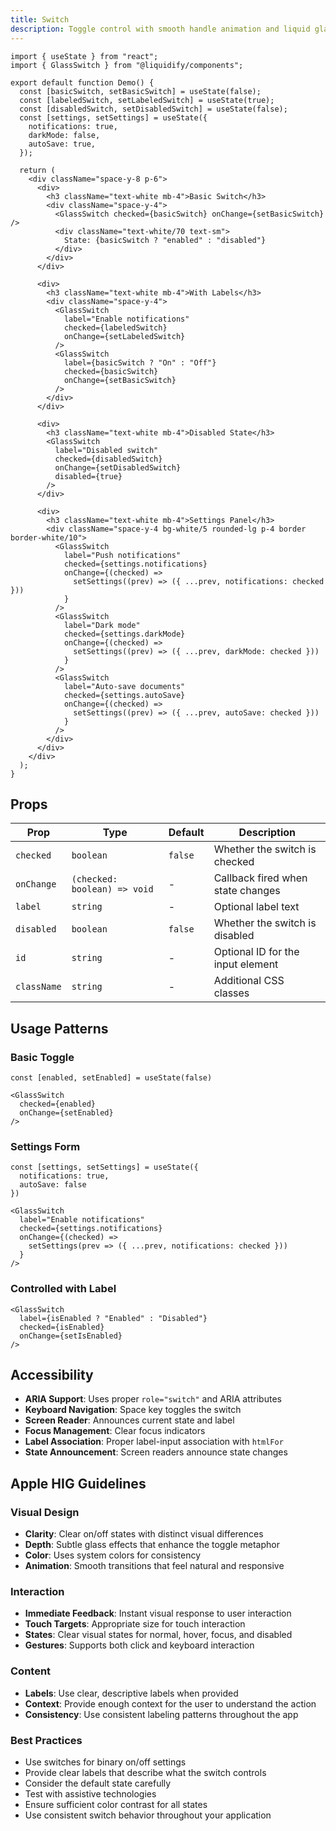 ```yaml
---
title: Switch
description: Toggle control with smooth handle animation and liquid glass styling.
---
```


```tsx live
import { useState } from "react";
import { GlassSwitch } from "@liquidify/components";

export default function Demo() {
  const [basicSwitch, setBasicSwitch] = useState(false);
  const [labeledSwitch, setLabeledSwitch] = useState(true);
  const [disabledSwitch, setDisabledSwitch] = useState(false);
  const [settings, setSettings] = useState({
    notifications: true,
    darkMode: false,
    autoSave: true,
  });

  return (
    <div className="space-y-8 p-6">
      <div>
        <h3 className="text-white mb-4">Basic Switch</h3>
        <div className="space-y-4">
          <GlassSwitch checked={basicSwitch} onChange={setBasicSwitch} />
          <div className="text-white/70 text-sm">
            State: {basicSwitch ? "enabled" : "disabled"}
          </div>
        </div>
      </div>

      <div>
        <h3 className="text-white mb-4">With Labels</h3>
        <div className="space-y-4">
          <GlassSwitch
            label="Enable notifications"
            checked={labeledSwitch}
            onChange={setLabeledSwitch}
          />
          <GlassSwitch
            label={basicSwitch ? "On" : "Off"}
            checked={basicSwitch}
            onChange={setBasicSwitch}
          />
        </div>
      </div>

      <div>
        <h3 className="text-white mb-4">Disabled State</h3>
        <GlassSwitch
          label="Disabled switch"
          checked={disabledSwitch}
          onChange={setDisabledSwitch}
          disabled={true}
        />
      </div>

      <div>
        <h3 className="text-white mb-4">Settings Panel</h3>
        <div className="space-y-4 bg-white/5 rounded-lg p-4 border border-white/10">
          <GlassSwitch
            label="Push notifications"
            checked={settings.notifications}
            onChange={(checked) =>
              setSettings((prev) => ({ ...prev, notifications: checked }))
            }
          />
          <GlassSwitch
            label="Dark mode"
            checked={settings.darkMode}
            onChange={(checked) =>
              setSettings((prev) => ({ ...prev, darkMode: checked }))
            }
          />
          <GlassSwitch
            label="Auto-save documents"
            checked={settings.autoSave}
            onChange={(checked) =>
              setSettings((prev) => ({ ...prev, autoSave: checked }))
            }
          />
        </div>
      </div>
    </div>
  );
}
```

## Props

| Prop        | Type                         | Default | Description                       |
| ----------- | ---------------------------- | ------- | --------------------------------- |
| `checked`   | `boolean`                    | `false` | Whether the switch is checked     |
| `onChange`  | `(checked: boolean) => void` | -       | Callback fired when state changes |
| `label`     | `string`                     | -       | Optional label text               |
| `disabled`  | `boolean`                    | `false` | Whether the switch is disabled    |
| `id`        | `string`                     | -       | Optional ID for the input element |
| `className` | `string`                     | -       | Additional CSS classes            |

## Usage Patterns

### Basic Toggle

```tsx
const [enabled, setEnabled] = useState(false)

<GlassSwitch
  checked={enabled}
  onChange={setEnabled}
/>
```

### Settings Form

```tsx
const [settings, setSettings] = useState({
  notifications: true,
  autoSave: false
})

<GlassSwitch
  label="Enable notifications"
  checked={settings.notifications}
  onChange={(checked) =>
    setSettings(prev => ({ ...prev, notifications: checked }))
  }
/>
```

### Controlled with Label

```tsx
<GlassSwitch
  label={isEnabled ? "Enabled" : "Disabled"}
  checked={isEnabled}
  onChange={setIsEnabled}
/>
```

## Accessibility

- **ARIA Support**: Uses proper `role="switch"` and ARIA attributes
- **Keyboard Navigation**: Space key toggles the switch
- **Screen Reader**: Announces current state and label
- **Focus Management**: Clear focus indicators
- **Label Association**: Proper label-input association with `htmlFor`
- **State Announcement**: Screen readers announce state changes

## Apple HIG Guidelines

### Visual Design

- **Clarity**: Clear on/off states with distinct visual differences
- **Depth**: Subtle glass effects that enhance the toggle metaphor
- **Color**: Uses system colors for consistency
- **Animation**: Smooth transitions that feel natural and responsive

### Interaction

- **Immediate Feedback**: Instant visual response to user interaction
- **Touch Targets**: Appropriate size for touch interaction
- **States**: Clear visual states for normal, hover, focus, and disabled
- **Gestures**: Supports both click and keyboard interaction

### Content

- **Labels**: Use clear, descriptive labels when provided
- **Context**: Provide enough context for the user to understand the action
- **Consistency**: Use consistent labeling patterns throughout the app

### Best Practices

- Use switches for binary on/off settings
- Provide clear labels that describe what the switch controls
- Consider the default state carefully
- Test with assistive technologies
- Ensure sufficient color contrast for all states
- Use consistent switch behavior throughout your application
